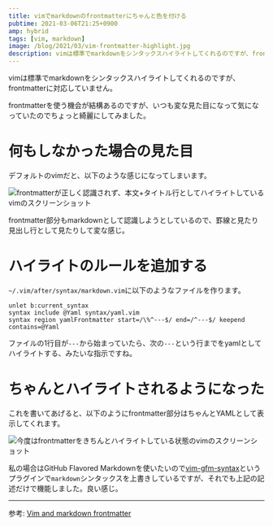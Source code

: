```yaml
---
title: vimでmarkdownのfrontmatterにちゃんと色を付ける
pubtime: 2021-03-06T21:25+0900
amp: hybrid
tags: [vim, markdown]
image: /blog/2021/03/vim-frontmatter-highlight.jpg
description: vimは標準でmarkdownをシンタックスハイライトしてくれるのですが、frontmatterに対応していません。私はfrontmatterを使う機会が多いので、良い感じに表示する方法を探してみました。
---
```


vimは標準でmarkdownをシンタックスハイライトしてくれるのですが、frontmatterに対応していません。

frontmatterを使う機会が結構あるのですが、いつも変な見た目になって気になっていたのでちょっと綺麗にしてみました。


# 何もしなかった場合の見た目

デフォルトのvimだと、以下のような感じになってしまいます。

![frontmatterが正しく認識されず、本文+タイトル行としてハイライトしているvimのスクリーンショット](/blog/2021/03/vim-incorrect-frontmatter-highlight.jpg "800x242")

frontmatter部分もmarkdownとして認識しようとしているので、罫線と見たり見出し行として見たりして変な感じ。


# ハイライトのルールを追加する

`~/.vim/after/syntax/markdown.vim`に以下のようなファイルを作ります。

``` vim
unlet b:current_syntax
syntax include @Yaml syntax/yaml.vim
syntax region yamlFrontmatter start=/\%^---$/ end=/^---$/ keepend contains=@Yaml
```

ファイルの1行目が`---`から始まっていたら、次の`---`という行までをyamlとしてハイライトする、みたいな指示ですね。


# ちゃんとハイライトされるようになった

これを書いてあげると、以下のようにfrontmatter部分はちゃんとYAMLとして表示してくれます。

![今度はfrontmatterをきちんとハイライトしている状態のvimのスクリーンショット](/blog/2021/03/vim-correct-frontmatter-highlight.jpg "800x242")

私の場合はGitHub Flavored Markdownを使いたいので[vim-gfm-syntax](https://github.com/rhysd/vim-gfm-syntax)というプラグインで`markdown`シンタックスを上書きしているですが、それでも上記の記述だけで機能しました。良い感じ。

---

参考: [Vim and markdown frontmatter](https://habamax.github.io/2019/03/07/vim-markdown-frontmatter.html)

